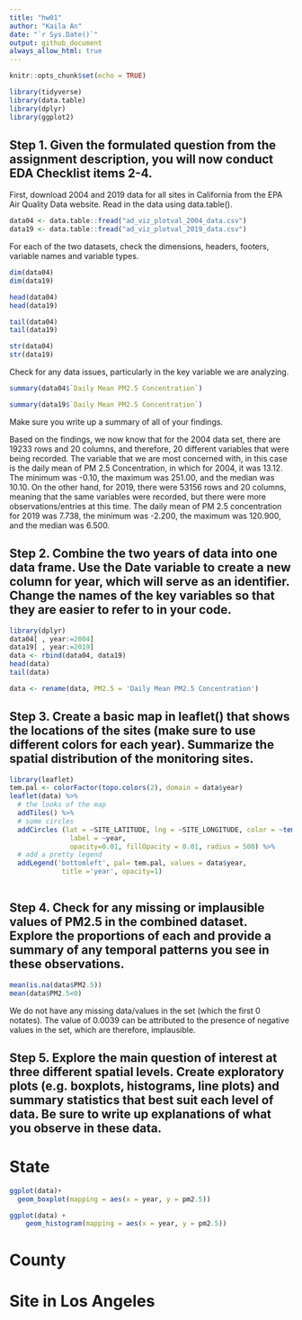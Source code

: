 ```yaml
---
title: "hw01"
author: "Kaila An"
date: "`r Sys.Date()`"
output: github_document
always_allow_html: true
---
```


```r
knitr::opts_chunk$set(echo = TRUE)
```

```r
library(tidyverse)
library(data.table)
library(dplyr)
library(ggplot2)
```

## Step 1. Given the formulated question from the assignment description, you will now conduct EDA Checklist items 2-4.

First, download 2004 and 2019 data for all sites in California from the EPA Air Quality Data website. Read in the data using data.table().

```r
data04 <- data.table::fread("ad_viz_plotval_2004_data.csv")
data19 <- data.table::fread("ad_viz_plotval_2019_data.csv")
```

For each of the two datasets, check the dimensions, headers, footers, variable names and variable types.

```r
dim(data04)
dim(data19)
```

```r
head(data04)
head(data19)
```

```r
tail(data04)
tail(data19)
```

```r
str(data04)
str(data19)
```

Check for any data issues, particularly in the key variable we are analyzing.

```r
summary(data04$`Daily Mean PM2.5 Concentration`)
```

```r
summary(data19$`Daily Mean PM2.5 Concentration`)
```

Make sure you write up a summary of all of your findings.

Based on the findings, we now know that for the 2004 data set, there are 19233 rows and 20 columns, and therefore, 20 different variables that were being recorded. The variable that we are most concerned with, in this case is the daily mean of PM 2.5 Concentration, in which for 2004, it was 13.12. The minimum was -0.10, the maximum was 251.00, and the median was 10.10. On the other hand, for 2019, there were 53156 rows and 20 columns, meaning that the same variables were recorded, but there were more observations/entries at this time. The daily mean of PM 2.5 concentration for 2019 was 7.738, the minimum was -2.200, the maximum was 120.900, and the median was 6.500.

## Step 2. Combine the two years of data into one data frame. Use the Date variable to create a new column for year, which will serve as an identifier. Change the names of the key variables so that they are easier to refer to in your code.


```r
library(dplyr)
data04[ , year:=2004]
data19[ , year:=2019]
data <- rbind(data04, data19)
head(data)
tail(data)
```

```r
data <- rename(data, PM2.5 = 'Daily Mean PM2.5 Concentration')
```

## Step 3. Create a basic map in leaflet() that shows the locations of the sites (make sure to use different colors for each year). Summarize the spatial distribution of the monitoring sites.


```r
library(leaflet)
tem.pal <- colorFactor(topo.colors(2), domain = data$year)
leaflet(data) %>% 
  # the looks of the map
  addTiles() %>%
  # some circles
  addCircles (lat = ~SITE_LATITUDE, lng = ~SITE_LONGITUDE, color = ~tem.pal(year),
               label = ~year, 
               opacity=0.01, fillOpacity = 0.01, radius = 500) %>%
  # add a pretty legend
  addLegend('bottomleft', pal= tem.pal, values = data$year,
             title ='year', opacity=1)
   
```

## Step 4. Check for any missing or implausible values of PM2.5 in the combined dataset. Explore the proportions of each and provide a summary of any temporal patterns you see in these observations.

```r
mean(is.na(data$PM2.5))
mean(data$PM2.5<0)
```

We do not have any missing data/values in the set (which the first 0 notates). The value of 0.0039 can be attributed to the presence of negative values in the set, which are therefore, implausible.

## Step 5. Explore the main question of interest at three different spatial levels. Create exploratory plots (e.g. boxplots, histograms, line plots) and summary statistics that best suit each level of data. Be sure to write up explanations of what you observe in these data.

# State

```r
ggplot(data)+
  geom_boxplot(mapping = aes(x = year, y = pm2.5))
```


```r
ggplot(data) +
    geom_histogram(mapping = aes(x = year, y = pm2.5))
```


# County

# Site in Los Angeles

